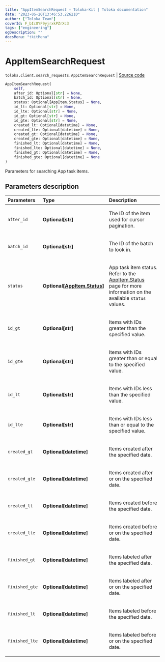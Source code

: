 ```yaml
---
title: "AppItemSearchRequest — Toloka-Kit | Toloka documentation"
date: "2023-06-20T13:46:53.226210"
author: ["Toloka Team"]
coverId: F_bIcOYF9yjrxkPZrXc3
tags: ["engineering"]
ogDescription: ""
docsMenu: "tkitMenu"
---
```


# AppItemSearchRequest

`toloka.client.search_requests.AppItemSearchRequest` | [Source code](https://github.com/Toloka/toloka-kit/blob/v1.2.0/src/client/search_requests.py#L1064)

```python
AppItemSearchRequest(
    self,
    after_id: Optional[str] = None,
    batch_id: Optional[str] = None,
    status: Optional[AppItem.Status] = None,
    id_lt: Optional[str] = None,
    id_lte: Optional[str] = None,
    id_gt: Optional[str] = None,
    id_gte: Optional[str] = None,
    created_lt: Optional[datetime] = None,
    created_lte: Optional[datetime] = None,
    created_gt: Optional[datetime] = None,
    created_gte: Optional[datetime] = None,
    finished_lt: Optional[datetime] = None,
    finished_lte: Optional[datetime] = None,
    finished_gt: Optional[datetime] = None,
    finished_gte: Optional[datetime] = None
)
```

Parameters for searching App task items.

## Parameters description

| Parameters | Type | Description |
| :----------| :----| :-----------|
`after_id`|**Optional\[str\]**|<p>The ID of the item used for cursor pagination.</p>
`batch_id`|**Optional\[str\]**|<p>The ID of the batch to look in.</p>
`status`|**Optional\[[AppItem.Status](/docs/toloka-kit/reference/toloka.client.app.AppItem.Status)\]**|<p>App task item status. Refer to the [AppItem.Status](/docs/toloka-kit/reference/toloka.client.app.AppItem.Status) page for more information on the available `status` values.</p>
`id_gt`|**Optional\[str\]**|<p>Items with IDs greater than the specified value.</p>
`id_gte`|**Optional\[str\]**|<p>Items with IDs greater than or equal to the specified value.</p>
`id_lt`|**Optional\[str\]**|<p>Items with IDs less than the specified value.</p>
`id_lte`|**Optional\[str\]**|<p>Items with IDs less than or equal to the specified value.</p>
`created_gt`|**Optional\[datetime\]**|<p>Items created after the specified date.</p>
`created_gte`|**Optional\[datetime\]**|<p>Items created after or on the specified date.</p>
`created_lt`|**Optional\[datetime\]**|<p>Items created before the specified date.</p>
`created_lte`|**Optional\[datetime\]**|<p>Items created before or on the specified date.</p>
`finished_gt`|**Optional\[datetime\]**|<p>Items labeled after the specified date.</p>
`finished_gte`|**Optional\[datetime\]**|<p>Items labeled after or on the specified date.</p>
`finished_lt`|**Optional\[datetime\]**|<p>Items labeled before the specified date.</p>
`finished_lte`|**Optional\[datetime\]**|<p>Items labeled before or on the specified date.</p>